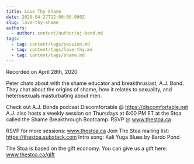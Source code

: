 ```yaml
---
title: Love Thy Shame
date: 2020-04-27T22:00:00.000Z
slug: love-thy-shame
authors:
  - author: content/author/aj-bond.md
tags:
  - tag: content/tags/session.md
  - tag: content/tags/love-thy.md
  - tag: content/tags/shame.md
---
```


Recorded on April 28th, 2020

Peter chats about with the shame educator and breakthrusiast, A.J. Bond. They chat about the origins of shame, how it relates to sexuality, and heterosexuals masturbating about men.

Check out A.J. Bonds podcast Discomfortable @ https://discomfortable.net A.J. also hosts a weekly session on Thursdays at 6:00 PM ET at the Stoa called the Shame Breakthrough Bootcamp. RSVP @ www.thestoa.ca

RSVP for more sessions: www.thestoa.ca
Join The Stoa mailing list: https://thestoa.substack.com
Intro song: Kali Yuga Blues by Bardo Pond

The Stoa is based on the gift economy. You can give us a gift here: www.thestoa.ca/gift
